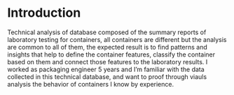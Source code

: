 # Introduction
Technical analysis of database composed of the summary reports of laboratory testing for containers, all containers are different but the analysis are common to all of them, the expected result is to find patterns and insights that help to define the container features, classify the container based on them and connect those features to the laboratory results. 
I worked as packaging engineer 5 years and I'm familiar with the data collected in this technical database, and want to proof through viauls analysis the behavior of containers I know by experience.  
